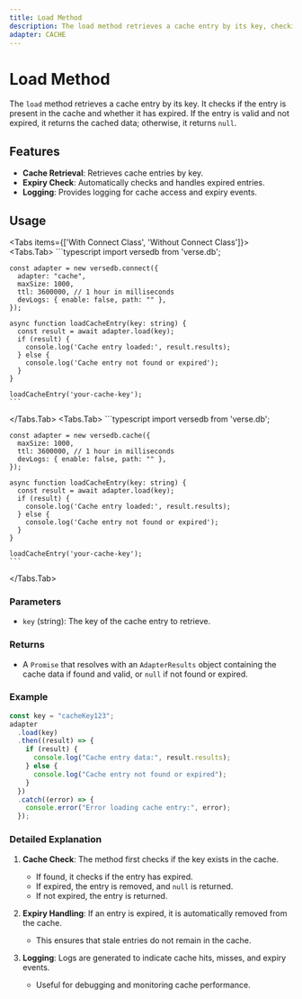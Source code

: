 ```yaml
---
title: Load Method
description: The load method retrieves a cache entry by its key, checking for expiration and returning the data if valid.
adapter: CACHE
---
```



# Load Method

The `load` method retrieves a cache entry by its key. It checks if the entry is present in the cache and whether it has expired. If the entry is valid and not expired, it returns the cached data; otherwise, it returns `null`.

## Features

- **Cache Retrieval**: Retrieves cache entries by key.
- **Expiry Check**: Automatically checks and handles expired entries.
- **Logging**: Provides logging for cache access and expiry events.

## Usage

<Tabs items={['With Connect Class', 'Without Connect Class']}>
  <Tabs.Tab>
    ```typescript
    import versedb from 'verse.db';

    const adapter = new versedb.connect({
      adapter: "cache",
      maxSize: 1000,
      ttl: 3600000, // 1 hour in milliseconds
      devLogs: { enable: false, path: "" },
    });

    async function loadCacheEntry(key: string) {
      const result = await adapter.load(key);
      if (result) {
        console.log('Cache entry loaded:', result.results);
      } else {
        console.log('Cache entry not found or expired');
      }
    }

    loadCacheEntry('your-cache-key');
    ```

  </Tabs.Tab>
  <Tabs.Tab>
    ```typescript
    import versedb from 'verse.db';

    const adapter = new versedb.cache({
      maxSize: 1000,
      ttl: 3600000, // 1 hour in milliseconds
      devLogs: { enable: false, path: "" },
    });

    async function loadCacheEntry(key: string) {
      const result = await adapter.load(key);
      if (result) {
        console.log('Cache entry loaded:', result.results);
      } else {
        console.log('Cache entry not found or expired');
      }
    }

    loadCacheEntry('your-cache-key');
    ```

  </Tabs.Tab>
</Tabs>

### Parameters

- `key` (string): The key of the cache entry to retrieve.

### Returns

- A `Promise` that resolves with an `AdapterResults` object containing the cache data if found and valid, or `null` if not found or expired.

### Example

```typescript
const key = "cacheKey123";
adapter
  .load(key)
  .then((result) => {
    if (result) {
      console.log("Cache entry data:", result.results);
    } else {
      console.log("Cache entry not found or expired");
    }
  })
  .catch((error) => {
    console.error("Error loading cache entry:", error);
  });
```

### Detailed Explanation

1. **Cache Check**: The method first checks if the key exists in the cache.
   - If found, it checks if the entry has expired.
   - If expired, the entry is removed, and `null` is returned.
   - If not expired, the entry is returned.

2. **Expiry Handling**: If an entry is expired, it is automatically removed from the cache.
   - This ensures that stale entries do not remain in the cache.

3. **Logging**: Logs are generated to indicate cache hits, misses, and expiry events.
   - Useful for debugging and monitoring cache performance.